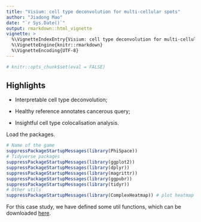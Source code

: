 ```yaml
---
title: "Visium: cell type deconvolution for multi-cellular spots"
author: "Jiadong Mao"
date: "`r Sys.Date()`"
output: rmarkdown::html_vignette
vignette: >
  %\VignetteIndexEntry{Visium: cell type deconvolution for multi-cellular spots}
  %\VignetteEngine{knitr::rmarkdown}
  %\VignetteEncoding{UTF-8}
---
```


```r
# knitr::opts_chunk$set(eval = FALSE)
```

## Highlights

- Interpretable cell type deconvolution;

- Healthy reference annotates cancerous query;

- Insightful cell type colocalisation analysis.



Load the packages.
```r
# Name of the game
suppressPackageStartupMessages(library(PhiSpace))
# Tidyverse packages
suppressPackageStartupMessages(library(ggplot2))
suppressPackageStartupMessages(library(dplyr))
suppressPackageStartupMessages(library(magrittr))
suppressPackageStartupMessages(library(ggpubr))
suppressPackageStartupMessages(library(tidyr))
# Other utils
suppressPackageStartupMessages(library(ComplexHeatmap)) # plot heatmap
```

For this case study, we have defined some util functions, which can be downloaded [here](https://www.dropbox.com/scl/fi/glsnt6cr95pxr6tgaff34/Visium_utils.R?rlkey=hp7m6we4algotq28vogngy0i2&st=r1o4p6lp&dl=0).




